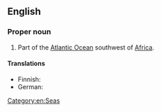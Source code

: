 ==English==
{{wikipedia}}

===Proper noun===
{{en-proper noun|sg=[[gulf|Gulf]] [[of]] [[Guinea]]}}

# Part of the [[Atlantic Ocean]] southwest of [[Africa]].

====Translations====
* Finnish: {{t-|fi|Guineanlahti}}
* German: {{t-|de|Golf von Guinea|m}}

[[Category:en:Seas]]